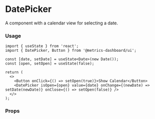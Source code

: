 
# DatePicker

A component with a calendar view for selecting a date.

### Usage

```tsx
import { useState } from 'react';
import { DatePicker, Button } from '@metrics-dashboard/ui';

const [date, setDate] = useState<Date>(new Date());
const [open, setOpen] = useState(false);

return (
  <>
    <Button onClick={() => setOpen(true)}>Show Calendar</Button>
    <DatePicker isOpen={open} value={date} onChange={(newDate) => setDate(newDate)} onClose={() => setOpen(false)} />
  </>
);
```

### Props

<ArgTypes of={DatePicker} />
